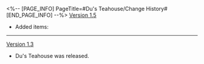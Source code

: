 <%-- [PAGE_INFO]
PageTitle=#Du's Teahouse/Change History#
[END_PAGE_INFO] --%>
{{Change History/Header}}
[[Version 1.5]]
* Added items: {{Item List|Recipe: Amber Huadiao Wine}}
----
[[Version 1.3]]
* Du's Teahouse was released.